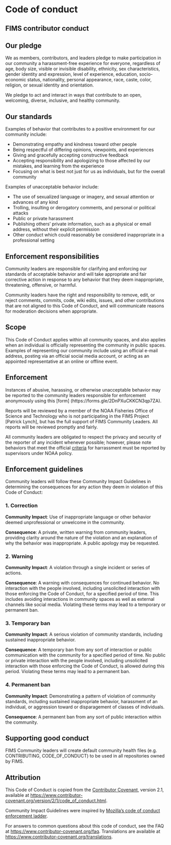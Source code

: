 # Code of conduct

## FIMS contributor conduct

## Our pledge

We as members, contributors, and leaders pledge to make participation in our
community a harassment-free experience for everyone, regardless of age, body
size, visible or invisible disability, ethnicity, sex characteristics, gender
identity and expression, level of experience, education, socio-economic status,
nationality, personal appearance, race, caste, color, religion, or sexual
identity and orientation.

We pledge to act and interact in ways that contribute to an open, welcoming,
diverse, inclusive, and healthy community.

## Our standards

Examples of behavior that contributes to a positive environment for our
community include:

* Demonstrating empathy and kindness toward other people
* Being respectful of differing opinions, viewpoints, and experiences
* Giving and gracefully accepting constructive feedback
* Accepting responsibility and apologizing to those affected by our mistakes,
  and learning from the experience
* Focusing on what is best not just for us as individuals, but for the overall
  community

Examples of unacceptable behavior include:

* The use of sexualized language or imagery, and sexual attention or advances of
  any kind
* Trolling, insulting or derogatory comments, and personal or political attacks
* Public or private harassment
* Publishing others' private information, such as a physical or email address,
  without their explicit permission
* Other conduct which could reasonably be considered inappropriate in a
  professional setting

## Enforcement responsibilities

Community leaders are responsible for clarifying and enforcing our standards of
acceptable behavior and will take appropriate and fair corrective action in
response to any behavior that they deem inappropriate, threatening, offensive,
or harmful.

Community leaders have the right and responsibility to remove, edit, or reject
comments, commits, code, wiki edits, issues, and other contributions that are
not aligned to this Code of Conduct, and will communicate reasons for moderation
decisions when appropriate.

## Scope

This Code of Conduct applies within all community spaces, and also applies when
an individual is officially representing the community in public spaces.
Examples of representing our community include using an official e-mail address,
posting via an official social media account, or acting as an appointed
representative at an online or offline event.

## Enforcement

Instances of abusive, harassing, or otherwise unacceptable behavior may be
reported to the community leaders responsible for enforcement anonymously using this [form] (https://forms.gle/2DnPXuCKKCN3qp7ZA).

Reports will be
reviewed by a member of the NOAA Fisheries Office of Science and
Technology who is not participating in the FIMS Project [Patrick Lynch],
but has the full support of FIMS Community Leaders. All reports will be
reviewed promptly and fairly.

All community leaders are obligated to respect the privacy and security of the
reporter of any incident whenever possible; however, please note behaviors that
meet the official [criteria](https://media.fisheries.noaa.gov/2021-12/Fisheries-Anti-Harassment-Policy-Statement-2021_Final.pdf) for harrassment must be reported by supervisors under
NOAA policy.

## Enforcement guidelines

Community leaders will follow these Community Impact Guidelines in determining
the consequences for any action they deem in violation of this Code of Conduct:

### 1. Correction

**Community Impact**: Use of inappropriate language or other behavior deemed
unprofessional or unwelcome in the community.

**Consequence**: A private, written warning from community leaders, providing
clarity around the nature of the violation and an explanation of why the
behavior was inappropriate. A public apology may be requested.

### 2. Warning

**Community Impact**: A violation through a single incident or series of
actions.

**Consequence**: A warning with consequences for continued behavior. No
interaction with the people involved, including unsolicited interaction with
those enforcing the Code of Conduct, for a specified period of time. This
includes avoiding interactions in community spaces as well as external channels
like social media. Violating these terms may lead to a temporary or permanent
ban.

### 3. Temporary ban

**Community Impact**: A serious violation of community standards, including
sustained inappropriate behavior.

**Consequence**: A temporary ban from any sort of interaction or public
communication with the community for a specified period of time. No public or
private interaction with the people involved, including unsolicited interaction
with those enforcing the Code of Conduct, is allowed during this period.
Violating these terms may lead to a permanent ban.

### 4. Permanent ban

**Community Impact**: Demonstrating a pattern of violation of community
standards, including sustained inappropriate behavior, harassment of an
individual, or aggression toward or disparagement of classes of individuals.

**Consequence**: A permanent ban from any sort of public interaction within the
community.


## Supporting good conduct

FIMS Community leaders will create default community health files (e.g.
CONTRIBUTING, CODE_OF_CONDUCT) to be used in all repositories owned by
FIMS.

## Attribution

This Code of Conduct is copied from the [Contributor Covenant][homepage],
version 2.1, available at
[https://www.contributor-covenant.org/version/2/1/code_of_conduct.html][v2.1].

Community Impact Guidelines were inspired by
[Mozilla's code of conduct enforcement ladder][Mozilla CoC].

For answers to common questions about this code of conduct, see the FAQ at
[https://www.contributor-covenant.org/faq][FAQ]. Translations are available at
[https://www.contributor-covenant.org/translations][translations].

[homepage]: https://www.contributor-covenant.org
[v2.1]: https://www.contributor-covenant.org/version/2/1/code_of_conduct.html
[Mozilla CoC]: https://github.com/mozilla/diversity
[FAQ]: https://www.contributor-covenant.org/faq
[translations]: https://www.contributor-covenant.org/translations
